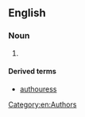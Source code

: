==English==

===Noun===
{{en-noun}}

# {{obsolete spelling of|en|author}}

====Derived terms====
* [[authouress]]

[[Category:en:Authors]]